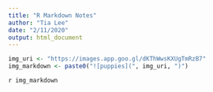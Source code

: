 ```yaml
---
title: "R Markdown Notes"
author: "Tia Lee"
date: "2/11/2020"
output: html_document
---
```


```r

img_uri <- "https://images.app.goo.gl/dKThWwsKXUgTmRzB7"
img_markdown <- paste0("![puppies](", img_uri, ")")
```

`r img_markdown`
















